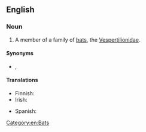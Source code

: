 ==English==
{{wikipedia}}

===Noun===
{{en-noun|head=[[vesper]] [[bat]]}}

# A member of a family of [[bat|bats]], the [[Vespertilionidae]].

====Synonyms====
* {{sense|a bat in Vespertilionidae}} {{l|en|common bat}}, {{l|en|evening bat}}

====Translations====
{{trans-top|family of bats}}
* Finnish: {{t|fi|aitolepakko}}
* Irish: {{t|ga|ialtóg choiteann|f}}
{{trans-mid}}
* Spanish: {{t|es|vespertiliónido|m}}
{{trans-bottom}}

[[Category:en:Bats]]